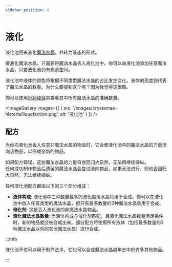 ```yaml
---
sidebar_position: 4
---
```



# 液化

液化池用来液化[魔法水晶](./realisation)，并转为液态的形式。

要液化魔法水晶，只需要将魔法水晶丢入液化池中。你可以向液化池添加任意魔法水晶，只要液化池仍有剩余空间。

液化池中液体的颜色将根据不同类型魔法水晶的占比发生变化。液体的高度则代表了魔法水晶的数量。为什么要提到这个呢？因为我觉得这很酷。

你可以使用[折射棱镜](./Refraction-Lens)来查看其中所有魔法水晶的准确数量。

<ImageGallery images={[
  { src: '/images/crystamae-historia/liquefaction.png', alt: '液化池' }
]} />

## 配方

当你向液化池丢入任意非魔法水晶的物品时，它会使液化池中的魔法水晶的力量流向该物品，以形成全新的物品。

如果配方错误，这些魔法水晶的力量将会回归大自然，无法再继续操纵。<br />
任何成功制作物品后遗留的魔法水晶会尝试流向物品，如果无法进行，则也会回归大自然，无法继续操纵。

任何液化池配方都由以下的三个部分组成：

- **液体构成**: 液化池中三种数量最多的液化魔法水晶将用于合成。你可以在液化池中放入任意类型的魔法水晶，但只有最多数量的3种魔法水晶会用于合成。
- **催化剂**: 这是丢入液化池的非魔法水晶物品。
- **液化魔法水晶数量**: 当液体构成与催化剂匹配，且液化魔法水晶数量满足条件时，新的物品就会被合成出来。部分配方将使用所有液体（包括最多数量的3种魔法水晶以外的其他魔法水晶）进行合成。

:::info

液化池不仅可以用于制作法术，它也可以合成魔法水晶编年史中的许多其他物品。

:::
